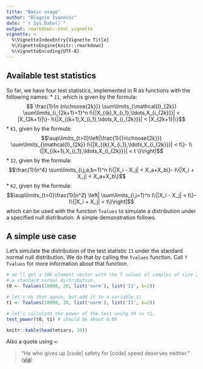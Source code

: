 ```yaml
---
title: "Basic usage"
author: "Blagoje Ivanovic"
date: "`r Sys.Date()`"
output: rmarkdown::html_vignette
vignette: >
  %\VignetteIndexEntry{Vignette Title}
  %\VignetteEngine{knitr::rmarkdown}
  %\VignetteEncoding{UTF-8}
---
```



## Available test statistics
So far, we have four test statistics, implemented in R as functions with the
following names:
    * `I1`, which is given by the formula:
      $$ \frac{1}{n {n\choose{2k}}} \sum\limits_{\mathcal{I}_{2k}}
        \sum\limits_{i_{2k+1}=1}^n I\{|X_{(k),X_{i_1},\ldots,X_{i_{2k}}}|
         < |X_{2k+1}|\}- I\{|X_{(k+1),X_{i_1},\ldots,X_{i_{2k}}}| <
         |X_{2k+1}|\}$$
    * `K1`, given by the formula:
      $$\sup\limits_{t>0}\left|\frac{1}{{n\choose{2k}}}
         \sum\limits_{\mathcal{I}_{2k}} I\{|X_{(k),X_{i_1},\ldots,X_{i_{2k}}}|
         < t\}- I\{|X_{(k+1),X_{i_1},\ldots,X_{i_{2k}}}| < t \}\right|$$
    * `I2`, given by the formula:
      $$\frac{1}{n^4} \sum\limits_{i,j,a,b=1}^n I\{|X_i - X_j| <
         X_a+X_b\}- I\{|X_i + X_j| < X_a+X_b\}$$
    * `K2`, given by the formula:
      $$\sup\limits_{t>0}\frac{1}{n^2} \left| \sum\limits_{i,j=1}^n
         I\{|X_i - X_j| < t\}- I\{|X_i + X_j| < t\}\right|$$
which can be used with the function `Tvalues` to simulate a distribution under
a specified null distribution. A simple demonstration follows.

## A simple use case

Let's simulate the distribution of the test statistic `I1` under the standard
normal null distribution. We do that by calling the `Tvalues` function. Call
`?Tvalues` for more information about that function.

```r
# we'll get a 10k element vector with the T values of samples of size 20 from
# a standard normal distribution.
t0 <- Tvalues(10000, 20, list('norm'), list('I1', k=2))

# let's do that again, but add it to a variable t1
t1 <- Tvalues(10000, 20, list('norm'), list('I1', k=2))

# let's calculate the power of the test using t0 vs t1.
test_power(t0, t1) # should be about 0.05
```

```r
knitr::kable(head(mtcars, 10))
```

Also a quote using `>`:

> "He who gives up [code] safety for [code] speed deserves neither."
([via](https://twitter.com/hadleywickham/status/504368538874703872))
